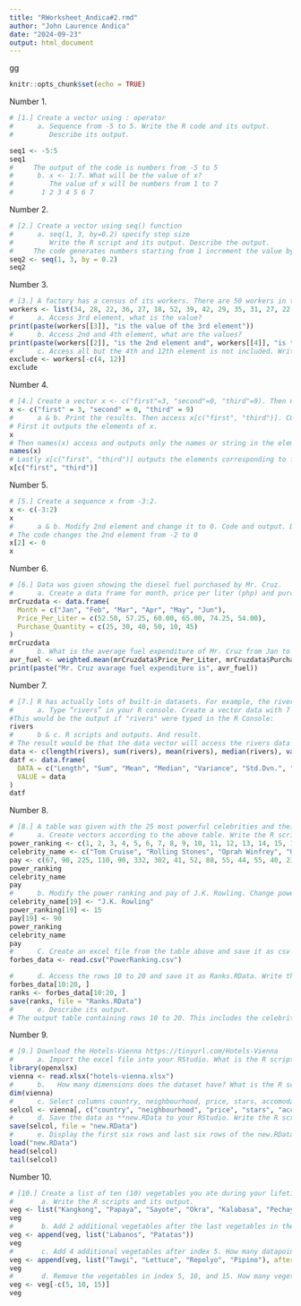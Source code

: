 ```yaml
---
title: "RWorksheet_Andica#2.rmd"
author: "John Laurence Andica"
date: "2024-09-23"
output: html_document
---
```


gg
```r
knitr::opts_chunk$set(echo = TRUE)
```
Number 1.
```r
# [1.] Create a vector using : operator
#      a. Sequence from -5 to 5. Write the R code and its output.
#         Describe its output.

seq1 <- -5:5
seq1
#     The output of the code is numbers from -5 to 5
#      b. x <- 1:7. What will be the value of x?
#         The value of x will be numbers from 1 to 7
#       1 2 3 4 5 6 7

```
Number 2.
```r
# [2.] Create a vector using seq() function
#      a. seq(1, 3, by=0.2) specify step size
#         Write the R script and its output. Describe the output.
#     The code generates numbers starting from 1 increment the value by 0.2 until it reaches 3.0 then it will stop incrementing and printing.
seq2 <- seq(1, 3, by = 0.2)
seq2
```
Number 3.
```r
# [3.] A factory has a census of its workers. There are 50 workers in total. The following list shows their ages: 34, 28, 22, 36, 27, 18, 52, 39, 42, 29, 35, 31, 27, 22, 37, 34, 19, 20, 57, 49, 50,  37, 46, 25, 17, 37, 43, 53, 41, 51, 35, 24,33, 41, 53, 40, 18, 44, 38, 41, 48, 27, 39, 19, 30, 61, 54, 58, 26, 18.
workers <- list(34, 28, 22, 36, 27, 18, 52, 39, 42, 29, 35, 31, 27, 22, 37, 34, 19, 20, 57, 49, 50,  37, 46, 25, 17, 37, 43, 53, 41, 51, 35, 24,33, 41, 53, 40, 18, 44, 38, 41, 48, 27, 39, 19, 30, 61, 54, 58, 26, 18)
#      a. Access 3rd element, what is the value?
print(paste(workers[[3]], "is the value of the 3rd element"))
#      b. Access 2nd and 4th element, what are the values?
print(paste(workers[[2]], "is the 2nd element and", workers[[4]], "is the 4th element"))
#      c. Access all but the 4th and 12th element is not included. Write the R script and its output.
exclude <- workers[-c(4, 12)]
exclude
```
Number 4.
```r
# [4.] Create a vector x <- c("first"=3, "second"=0, "third"=9). Then named the vector, names(x).
x <- c("first" = 3, "second" = 0, "third" = 9)
#      a & b. Print the results. Then access x[c("first", "third")]. COde and its output. Describe the output.
# First it outputs the elements of x.
x
# Then names(x) access and outputs only the names or string in the element.
names(x)
# Lastly x[c("first", "third")] outputs the elements corresponding to first and third.
x[c("first", "third")]
```
Number 5.
```r
# [5.] Create a sequence x from -3:2.
x <- c(-3:2)
x
#      a & b. Modify 2nd element and change it to 0. Code and output. Describe the output.
# The code changes the 2nd element from -2 to 0
x[2] <- 0
x
```
Number 6.
```r
# [6.] Data was given showing the diesel fuel purchased by Mr. Cruz.
#      a. Create a data frame for month, price per liter (php) and purchase-quantity (liter). Write the R scripts and its output.
mrCruzdata <- data.frame(
  Month = c("Jan", "Feb", "Mar", "Apr", "May", "Jun"),
  Price_Per_Liter = c(52.50, 57.25, 60.00, 65.00, 74.25, 54.00),
  Purchase_Quantity = c(25, 30, 40, 50, 10, 45)
)
mrCruzdata
#      b. What is the average fuel expenditure of Mr. Cruz from Jan to June? Note: Use ‘weighted.mean(liter, purchase)‘. Write the R scripts and its output.
avr_fuel <- weighted.mean(mrCruzdata$Price_Per_Liter, mrCruzdata$Purchase_Quantity)
print(paste("Mr. Cruz avarage fuel expenditure is", avr_fuel))
```
Number 7.
```r
# [7.] R has actually lots of built-in datasets. For example, the rivers data “gives the lengths (in miles) of 141 “major” rivers in North America, as compiled by the US Geological Survey”.
#      a. Type “rivers” in your R console. Create a vector data with 7 elements, containing the number of elements (length) in rivers, their sum (sum), mean (mean), median(median), variance(var), standard deviation(sd), minimum (min) and maximum (max).
#This would be the output if "rivers" were typed in the R Console:
rivers
#      b & c. R scripts and outputs. And result.
# The result would be that the data vector will access the rivers data sets and get its length, sum, mean, median, variance, standard deviation, its minimun and maximum.
data <- c(length(rivers), sum(rivers), mean(rivers), median(rivers), var(rivers), sd(rivers), min(rivers), max(rivers))
datf <- data.frame(
  DATA = c("Length", "Sum", "Mean", "Median", "Variance", "Std.Dvn.", "Minimum", "Maximum"),
  VALUE = data
)
datf
```
Number 8.
```r
# [8.] A table was given with the 25 most powerful celebrities and their annual pay as ranked by the editions of Forbes magazine and as listed on the Forbes.com website.
#      a. Create vectors according to the above table. Write the R scripts and its output.
power_ranking <- c(1, 2, 3, 4, 5, 6, 7, 8, 9, 10, 11, 12, 13, 14, 15, 16, 17, 18, 19, 20, 21, 22, 23, 24, 25)
celebrity_name <- c("Tom Cruise", "Rolling Stones", "Oprah Winfrey", "U2", "Tiger Woods", "Steven Spielberg", "Howard Stern", "50 Cent", "Cast of the Sopranos", "Dan Brown", "Bruce Springsteen", "Donald Trump", "Muhammad Ali", "Paul McCartney", "George Lucas", "Elton John", "David Letterman", "Phil Mickelson", "J.K. Rowling", "Bradd Pitt", "Peter Jackson", "Dr. Phil McGraw", "Jay Leno", "Celine Dion", "Kobe Bryant")
pay <- c(67, 90, 225, 110, 90, 332, 302, 41, 52, 88, 55, 44, 55, 40, 233, 34, 40, 47, 75, 25, 39, 45, 32, 40, 31)
power_ranking
celebrity_name
pay
#      b. Modify the power ranking and pay of J.K. Rowling. Change power ranking to 15 and pay to 90. Write the R scripts and its output.
celebrity_name[19] <- "J.K. Rowling"
power_ranking[19] <- 15
pay[19] <- 90
power_ranking
celebrity_name
pay
#      C. Create an excel file from the table above and save it as csv file(PowerRanking). Import the csv file into the RStudio. What is the R script?
forbes_data <- read.csv("PowerRanking.csv")

#      d. Access the rows 10 to 20 and save it as Ranks.RData. Write the R script and its output.
forbes_data[10:20, ]
ranks <- forbes_data[10:20, ]
save(ranks, file = "Ranks.RData")
#      e. Describe its output.
# The output table containing rows 10 to 20. This includes the celebrities ranked from 10th to 20th position, their names, and their corresponding pay, which is stored in the csv file.
```
Number 9.
```r
# [9.] Download the Hotels-Vienna https://tinyurl.com/Hotels-Vienna
#      a. Import the excel file into your RStudio. What is the R script?
library(openxlsx)
vienna <- read.xlsx("hotels-vienna.xlsx")
#      b.   How many dimensions does the dataset have? What is the R script? WHat is its output?
dim(vienna)
#      c. Select columns country, neighbourhood, price, stars, accomodation_type, and ratings. Write the R script.
selcol <- vienna[, c("country", "neighbourhood", "price", "stars", "accommodation_type", "rating")]
#      d. Save the data as **new.RData to your RStudio. Write the R script.
save(selcol, file = "new.RData")
#      e. Display the first six rows and last six rows of the new.RData. What is the R script?
load("new.RData")
head(selcol)
tail(selcol)
```

Number 10.
```r
# [10.] Create a list of ten (10) vegetables you ate during your lifetime. If none, just list down.
#       a. Write the R scripts and its output.
veg <- list("Kangkong", "Papaya", "Sayote", "Okra", "Kalabasa", "Pechay", "Talong", "Ampalaya", "Sitaw", "Malunggay")
veg
#       b. Add 2 additional vegetables after the last vegetables in the list. What is the R script and its output?
veg <- append(veg, list("Labanos", "Patatas"))
veg
#       c. Add 4 additional vegetables after index 5. How many datapoints does your vegetable list have? What is the R script and its output?
veg <- append(veg, list("Tawgi", "Lettuce", "Repolyo", "Pipino"), after = 5)
veg
#       d. Remove the vegetables in index 5, 10, and 15. How many vegetables were left? Write the codes and its output.
veg <- veg[-c(5, 10, 15)]
veg
```

